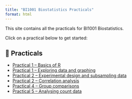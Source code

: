 ---
title: "BI1001 Biostatistics Practicals"
format: html
---

This site contains all the practicals for BI1001 Biostatistics. 

Click on a practical below to get started:

## 🧪 Practicals

- <a href="Practical%201%20-%20Basics%20of%20R.html" target="_blank">Practical 1 – Basics of R</a>
- <a href="Practical%201%20-%20Exploring%20data%20and%20graphing.html" target="_blank">Practical 1 – Exploring data and graphing</a>
- <a href="Practical%202%20-%20Experimental%20design%20and%20subsampling%20data.html" target="_blank">Practical 2 – Experimental design and subsampling data</a>
- <a href="Practical%202%20-%20Correlation%20analysis.html" target="_blank">Practical 2 – Correlation analysis</a>
- <a href="Practical%204%20-%20Group%20comparisons.html" target="_blank">Practical 4 – Group comparisons</a>
- <a href="Practical%205%20-%20Analysing%20count%20data.html" target="_blank">Practical 5 – Analysing count data</a>
